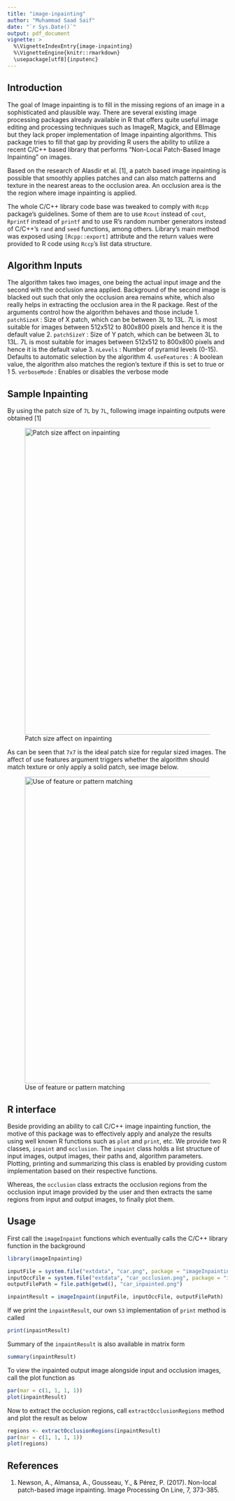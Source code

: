 ```yaml
---
title: "image-inpainting"
author: "Muhammad Saad Saif"
date: "`r Sys.Date()`"
output: pdf_document
vignette: >
  %\VignetteIndexEntry{image-inpainting}
  %\VignetteEngine{knitr::rmarkdown}
  \usepackage[utf8]{inputenc}
---
```


## Introduction
The goal of Image inpainting is to fill in the missing regions of an image in a sophisticated and plausible way. There are several existing image processing packages already available in R that offers quite useful image editing and processing techniques such as ImageR, Magick, and EBImage but they lack proper implementation of Image inpainting algorithms. This package tries to fill that gap by providing R users the ability to utilize a recent C/C++ based library that performs "Non-Local Patch-Based Image Inpainting" on images.

Based on the research of Alasdir et al. [1], a patch based image inpainting is possible that smoothly applies patches and can also match patterns and texture in the nearest areas to the occlusion area. An occlusion area is the the region where image inpainting is applied.

The whole C/C++ library code base was tweaked to comply with `Rcpp` package's guidelines. Some of them are to use `Rcout` instead of `cout`, `Rprintf` instead of `printf` and to use R's random number generators instead of C/C++'s `rand` and `seed` functions, among others. Library's main method was exposed using `[Rcpp::export]` attribute and the return values were provided to R code using `Rccp`'s list data structure.

## Algorithm Inputs

The algorithm takes two images, one being the actual input image and the second with the occlusion area applied. Background of the second image is blacked out such that only the occlusion area remains white, which also really helps in extracting the occlusion area in the R package. Rest of the arguments control how the algorithm behaves and those include 
1.  `patchSizeX` : Size of X patch, which can be between 3L to 13L. 7L is most suitable for images between 512x512 to 800x800 pixels and hence it is the default value
2.  `patchSizeY` : Size of Y patch, which can be between 3L to 13L. 7L is most suitable for images between 512x512 to 800x800 pixels and hence it is the default value
3. `nLevels` : Number of pyramid levels (0-15). Defaults to automatic selection by the algorithm
4. `useFeatures` : A boolean value, the algorithm also matches the region's texture if this is set to true or 1
5. `verboseMode` : Enables or disables the verbose mode

## Sample Inpainting

By using the patch size of `7L` by `7L`, following image inpainting outputs were obtained [1]

![Patch size affect on inpainting](./patch-size.png){width=700px}

As can be seen that `7x7` is the ideal patch size for regular sized images. The affect of use features argument triggers whether the algorithm should match texture or only apply a solid patch, see image below.

![Use of feature or pattern matching](./textures.png){width=700px}


## R interface
Beside providing an ability to call C/C++ image inpainting function, the motive of this package was to effectively apply and analyze the results using well known R functions such as `plot` and `print`, etc. We provide two R classes, `inpaint` and `occlusion`. The `inpaint` class holds a list structure of input images, output images, their paths and, algorithm parameters. Plotting, printing and summarizing this class is enabled by providing custom implementation based on their respective functions. 

Whereas, the `occlusion` class extracts the occlusion regions from the occlusion input image provided by the user and then extracts the same regions from input and output images, to finally plot them.

## Usage

First call the `imageInpaint` functions which eventually calls the C/C++ library function in the background

```r
library(imageInpainting)

inputFile = system.file("extdata", "car.png", package = "imageInpainting")
inputOccFile = system.file("extdata", "car_occlusion.png", package = "imageInpainting")
outputFilePath = file.path(getwd(), "car_inpainted.png")

inpaintResult = imageInpaint(inputFile, inputOccFile, outputFilePath)
```

If we print the `inpaintResult`, our own `S3` implementation of `print` method is called

```r
print(inpaintResult)
```

Summary of the `inpaintResult` is also available in matrix form

```r
summary(inpaintResult)
```

To view the inpainted output image alongside input and occlusion images, call the plot function as 

```r
par(mar = c(1, 1, 1, 1))
plot(inpaintResult)
```

Now to extract the occlusion regions, call `extractOcclusionRegions` method and plot the result as below

```r
regions <- extractOcclusionRegions(inpaintResult)
par(mar = c(1, 1, 1, 1))
plot(regions)
```

## References
1. Newson, A., Almansa, A., Gousseau, Y., & Pérez, P. (2017). Non-local patch-based image inpainting. Image Processing On Line, 7, 373-385.
